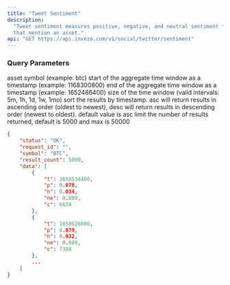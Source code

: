 ```yaml
---
title: "Tweet Sentiment"
description:
  "Tweet sentiment measures positive, negative, and neutral sentiment for tweets
  that mention an asset."
api: "GET https://api.invezo.com/v1/social/twitter/sentiment"
---
```


### Query Parameters

<ParamField query="symbol" type="string" required>
  asset symbol (example: btc)
</ParamField>

<ParamField query="min" type="int" required>
  start of the aggregate time window as a timestamp (example: 1168300800)
</ParamField>

<ParamField query="max" type="int" required>
  end of the aggregate time window as a timestamp (example: 1652486400)
</ParamField>

<ParamField query="interval" type="string" required>
  size of the time window (valid intervals: 5m, 1h, 1d, 1w, 1mo)
</ParamField>

<ParamField query="sort" type="string">
  sort the results by timestamp. asc will return results in ascending order
  (oldest to newest), desc will return results in descending order (newest to
  oldest). default value is asc
</ParamField>

<ParamField query="limit" type="int">
  limit the number of results returned, default is 5000 and max is 50000
</ParamField>

<ResponseExample>

```json Response
{
    "status": "OK",
    "request_id": "",
    "symbol": "BTC",
    "result_count": 5000,
    "data": [
        {
            "t": 1658534400,
            "p": 0.078,
            "n": 0.034,
            "ne": 0.889,
            "c": 6634
        },
        {
            "t": 1658620800,
            "p": 0.079,
            "n": 0.032,
            "ne": 0.889,
            "c": 7384
        },
        ...
    ]
}
```

</ResponseExample>